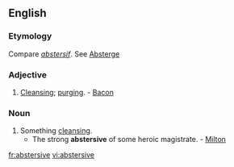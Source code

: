 ==English==

===Etymology===
Compare {{F.}} ''[[abstersif]]''. See [[Absterge]]
===Adjective===
{{en-adj}}

#[[cleansing|Cleansing]]; [[purging]]. - [[Bacon]]

===Noun===
{{en-noun}}

#Something [[cleansing]].
#*The strong '''abstersive''' of some heroic magistrate. - [[Milton]]

[[fr:abstersive]]
[[vi:abstersive]]